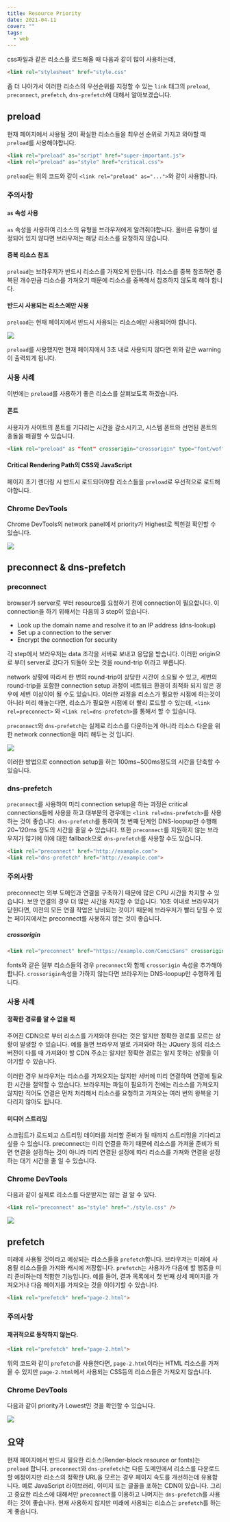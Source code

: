 ```yaml
---
title: Resource Priority
date: 2021-04-11
cover: ""
tags:
  - web
---
```

css파일과 같은 리소스를 로드해올 때 다음과 같이 많이 사용하는데,

```html
<link rel="stylesheet" href="style.css"
```

좀 더 나아가서 이러한 리소스의 우선순위를 지정할 수 있는 `link` 태그의 `preload`, `preconnect`, `prefetch`, `dns-prefetch`에 대해서 알아보겠습니다.

## preload

현재 페이지에서 사용될 것이 확실한 리소스들을 최우선 순위로 가지고 와야할 때 `preload`를 사용해야합니다.

```html
<link rel="preload" as="script" href="super-important.js">
<link rel="preload" as="style" href="critical.css">
```

`preload`는 위의 코드와 같이 `<link rel="preload" as="...">`와 같이 사용합니다.

### 주의사항

#### `as` 속성 사용

`as` 속성을 사용하여 리소스의 유형을 브라우저에게 알려줘야합니다. 올바른 유형이 설정되어 있지 않다면 브라우저는 해당 리소스를 요청하지 않습니다.

#### 중복 리소스 참조

`preload`는 브라우저가 반드시 리소스를 가져오게 만듭니다. 리소스를 중복 참조하면 중복된 개수만큼 리소스를 가져오기 때문에 리소스를 중복해서 참조하지 않도록 해야 합니다.

#### 반드시 사용되는 리소스에만 사용

`preload`는 현재 페이지에서 반드시 사용되는 리소스에만 사용되어야 합니다.

![](/images/preload-warning.png)

`preload`를 사용했지만 현재 페이지에서 3초 내로 사용되지 않다면 위와 같은 warning이 출력되게 됩니다.

### 사용 사례

이번에는 `preload`를 사용하기 좋은 리소스를 살펴보도록 하겠습니다.

#### 폰트

사용자가 사이트의 폰트를 기다리는 시간을 감소시키고, 시스템 폰트와 선언된 폰트의 충돌을 해결할 수 있습니다.

```html
<link rel="preload" as "font" crossorigin="crossorigin" type="font/woff2" href="myfont.woff2">
```

#### Critical Rendering Path의 CSS와 JavaScript

페이지 초기 렌더링 시 반드시 로드되어야할 리소스들을 `preload`로 우선적으로 로드해야합니다.

### Chrome DevTools

Chrome DevTools의 network panel에서 priority가 Highest로 찍힌걸 확인할 수 있습니다.

![](/images/preload-highest.png)

## preconnect & dns-prefetch

### preconnect

browser가 server로 부터 resource를 요청하기 전에 connection이 필요합니다. 이 connection을 하기 위해서는 다음의 3 step이 있습니다.

* Look up the domain name and resolve it to an IP address (dns-lookup)
* Set up a connection to the server
* Encrypt the connection for security

각 step에서 브라우저는 data 조각을 서버로 보내고 응답을 받습니다. 이러한 origin으로 부터 server로 갔다가 되돌아 오는 것을 round-trip 이라고 부릅니다.

network 상황에 따라서 한 번의 round-trip이 상당한 시간이 소요될 수 있고, 세번의 round-trip을 포함한 connection setup 과정이 네트워크 환경이 최적화 되지 않은 경우에 세번 이상이이 될 수도 있습니다. 이러한 과정을 리소스가 필요한 시점에 하는것이 아니라 미리 해놓는다면, 리소스가 필요한 시점에 더 빨리 로드할 수 있는데, `<link rel=preconnect>` 와 `<link rel=dns-prefetch>`를 통해서 할 수 있습니다.

`preconnect`와 `dns-prefetch`는 실제로 리소스를 다운하는게 아니라 리소스 다운을 위한 network connection을 미리 해두는 것 입니다.

![](/images/preconnect.png)

이러한 방법으로 connection setup을 하는 100ms~500ms정도의 시간을 단축할 수 있습니다.

### dns-prefetch

`preconnect`를 사용하여 미리 connection setup을 하는 과정은 critical connections들에 사용을 하고 대부분의 경우에는 `<link rel=dns-prefetch>`를 사용하는 것이 좋습니다. `dns-prefetch`를 통하여 첫 번째 단계인 DNS-loopup만 수행해 20~120ms 정도의 시간을 줄일 수 있습니다.
또한 `preconnect`를 지원하지 않는 브라우저가 많기에 이에 대한 fallback으로 `dns-prefetch`를 사용할 수도 있습니다.

```html
<link rel="preconnect" href="http://example.com">
<link rel="dns-prefetch" href="http://example.com">
```

### 주의사항

preconnect는 외부 도메인과 연결을 구축하기 때문에 많은 CPU 시간을 차지할 수 있습니다. 보안 연결의 경우 더 많은 시간을 차지할 수 있습니다. 10초 이내로 브라우저가 닫힌다면, 이전의 모든 연결 작업은 낭비되는 것이기 때문에 브라우저가 빨리 닫힐 수 있는 페이지에서는 preconnect를 사용하지 않는 것이 좋습니다.

##### crossorigin

```html
<link rel="preconnect" href="https://example.com/ComicSans" crossorigin>
```

fonts와 같은 일부 리소스들의 경우 `preconnect`와 함께 `crossorigin` 속성을 추가해야합니다.
`crossorigin`속성을 가하지 않는다면 브라우저는 DNS-loopup만 수행하게 됩니다.

### 사용 사례

#### 정확한 경로를 알 수 없을 때

주어진 CDN으로 부터 리소스를 가져와야 한다는 것은 알지만 정확한 경로를 모르는 상황이 발생할 수 있습니다. 예를 들면 브라우저 별로 가져와야 하는 JQuery 등의 리소스 버전이 다를 때 가져와야 할 CDN 주소는 알지만 정확한 경로는 알지 못하는 상황을 이야기할 수 있습니다.

이러한 경우 브라우저는 리소스를 가져오지는 않지만 서버에 미리 연결하여 연결에 필요한 시간을 절약할 수 있습니다. 브라우저는 파일이 필요하기 전에는 리소스를 가져오지 않지만 적어도 연결은 먼저 처리해서 리소스를 요청하고 가져오는 여러 번의 왕복을 기다리지 않아도 됩니다.

#### 미디어 스트리밍

스크립트가 로드되고 스트리밍 데이터를 처리할 준비가 될 때까지 스트리밍을 기다리고 싶을 수 있습니다. preconnect는 미리 연결을 하기 때문에 리소스를 가져올 준비가 되면 연결을 설정하는 것이 아니라 미리 연결된 설정에 따라 리소스를 가져와 연결을 설정하는 대기 시간을 줄 일 수 있습니다.

### Chrome DevTools

다음과 같이 실제로 리소스를 다운받지는 않는 걸 알 수 있다.

```html
<link rel="preconnect" as="style" href="./style.css" />
```

![](/images/preconnect-network.png)

## prefetch

미래에 사용될 것이라고 예상되는 리소스들을 `prefetch`합니다. 브라우저는 미래에 사용될 리소스들을 가져와 캐시에 저장합니다.
`prefetch`는 사용자가 다음에 할 행동을 미리 준비하는데 적합한 기능입니다. 예를 들어, 결과 목록에서 첫 번째 상세 페이지를 가져오거나 다음 페이지를 가져오는 것을 이야기할 수 있습니다.

```html
<link rel="prefetch" href="page-2.html">
```

### 주의사항

#### 재귀적으로 동작하지 않는다.

```html
<link rel="prefetch" href="page-2.html">
```

위의 코드와 같이 `prefetch`를 사용한다면, `page-2.html`이라는 HTML 리소스를 가져올 수 있지만 `page-2.html`에서 사용되는 CSS등의 리소스들은 가져오지 않습니다.

### Chrome DevTools

다음과 같이 priority가 Lowest인 것을 확인할 수 있습니다.

![](/images/prefetch-network.png)

## 요약
현재 페이지에서 반드시 필요한 리소스(Render-block resource or fonts)는 `preload` 합니다.
`preconnect`와 `dns-prefetch`는 다른 도메인에서 리소스를 다운로드할 예정이지만 리소스의 정확한 URL을 모르는 경우 페이지 속도를 개선하는데 유용합니다. 예로 JavaScript 라이브러리, 이미지 또는 글꼴을 포하는 CDN이 있습니다. 그리고 중요한 리소스에 대해서만 `preconnect`를 이용하고 나머지는 `dns-prefetch`를 사용하는 것이 좋습니다.
현재 사용하지 않지만 미래에 사용되는 리소스는 `prefetch`를 하는게 좋습니다.
